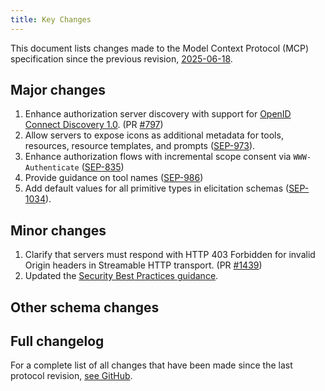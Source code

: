 ```yaml
---
title: Key Changes
---
```


<div id="enable-section-numbers" />

This document lists changes made to the Model Context Protocol (MCP) specification since
the previous revision, [2025-06-18](/specification/2025-06-18).

## Major changes

1. Enhance authorization server discovery with support for [OpenID Connect Discovery 1.0](https://openid.net/specs/openid-connect-discovery-1_0.html). (PR [#797](https://github.com/modelcontextprotocol/modelcontextprotocol/pull/797))
2. Allow servers to expose icons as additional metadata for tools, resources, resource templates, and prompts ([SEP-973](https://github.com/modelcontextprotocol/modelcontextprotocol/issues/973)).
3. Enhance authorization flows with incremental scope consent via `WWW-Authenticate` ([SEP-835](https://github.com/modelcontextprotocol/modelcontextprotocol/pull/835))
4. Provide guidance on tool names ([SEP-986](https://github.com/modelcontextprotocol/modelcontextprotocol/pull/1603))
5. Add default values for all primitive types in elicitation schemas ([SEP-1034](https://github.com/modelcontextprotocol/modelcontextprotocol/issues/1034)).

## Minor changes

1. Clarify that servers must respond with HTTP 403 Forbidden for invalid Origin headers in Streamable HTTP transport. (PR [#1439](https://github.com/modelcontextprotocol/modelcontextprotocol/pull/1439))
2. Updated the [Security Best Practices guidance](https://modelcontextprotocol.io/specification/draft/basic/security_best_practices).

## Other schema changes

## Full changelog

For a complete list of all changes that have been made since the last protocol revision,
[see GitHub](https://github.com/modelcontextprotocol/specification/compare/2025-06-18...draft).
